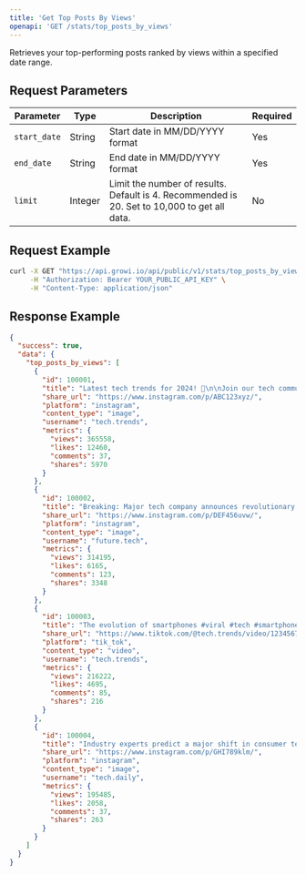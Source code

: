 ```yaml
---
title: 'Get Top Posts By Views'
openapi: 'GET /stats/top_posts_by_views'
---
```


Retrieves your top-performing posts ranked by views within a specified date range.

## Request Parameters

| Parameter | Type | Description | Required |
| --- | --- | --- | --- |
| `start_date` | String | Start date in MM/DD/YYYY format | Yes |
| `end_date` | String | End date in MM/DD/YYYY format | Yes |
| `limit` | Integer | Limit the number of results. Default is 4. Recommended is 20. Set to 10,000 to get all data. | No |

## Request Example

```bash
curl -X GET "https://api.growi.io/api/public/v1/stats/top_posts_by_views?start_date=01/01/2023&end_date=01/31/2023&limit=5" \
     -H "Authorization: Bearer YOUR_PUBLIC_API_KEY" \
     -H "Content-Type: application/json"
```

## Response Example

```json
{
  "success": true,
  "data": {
    "top_posts_by_views": [
      {
        "id": 100001,
        "title": "Latest tech trends for 2024! 🚀\n\nJoin our tech community discord in bio for exclusive updates 📱\n\nFollow for daily tech insights and reviews ✅\n\n#tech #gadgets #innovation #technology #technews #review #smartphone #ai #artificialintelligence #future",
        "share_url": "https://www.instagram.com/p/ABC123xyz/",
        "platform": "instagram",
        "content_type": "image",
        "username": "tech.trends",
        "metrics": {
          "views": 365558,
          "likes": 12460,
          "comments": 37,
          "shares": 5970
        }
      },
      {
        "id": 100002,
        "title": "Breaking: Major tech company announces revolutionary AI breakthrough in sustainable energy solutions.\n\nResearchers have developed an AI system that optimizes energy consumption, potentially reducing costs by up to 40%.\n\nThis development marks a significant step forward in combining artificial intelligence with environmental sustainability.\n\nJoin our tech community discord in bio for detailed analysis 📱\n\nFollow for daily tech updates ✅\n\n#technology #ai #sustainability #innovation #energy #future",
        "share_url": "https://www.instagram.com/p/DEF456uvw/",
        "platform": "instagram",
        "content_type": "image",
        "username": "future.tech",
        "metrics": {
          "views": 314195,
          "likes": 6165,
          "comments": 123,
          "shares": 3348
        }
      },
      {
        "id": 100003,
        "title": "The evolution of smartphones #viral #tech #smartphone #innovation #future #trending #technology #gadgets #review",
        "share_url": "https://www.tiktok.com/@tech.trends/video/123456789",
        "platform": "tik_tok",
        "content_type": "video",
        "username": "tech.trends",
        "metrics": {
          "views": 216222,
          "likes": 4695,
          "comments": 85,
          "shares": 216
        }
      },
      {
        "id": 100004,
        "title": "Industry experts predict a major shift in consumer technology trends for 2024, with AI-powered personal assistants leading the way.\n\nNew research suggests that 75% of households will have smart home devices by 2025.\n\nThis transformation is reshaping how we interact with technology in our daily lives.\n\nJoin our tech community discord in bio for insights 📱\n\nFollow for daily tech updates ✅\n\n#technology #ai #smarthome #innovation #future #tech",
        "share_url": "https://www.instagram.com/p/GHI789klm/",
        "platform": "instagram",
        "content_type": "image",
        "username": "tech.daily",
        "metrics": {
          "views": 195485,
          "likes": 2058,
          "comments": 37,
          "shares": 263
        }
      }
    ]
  }
} 